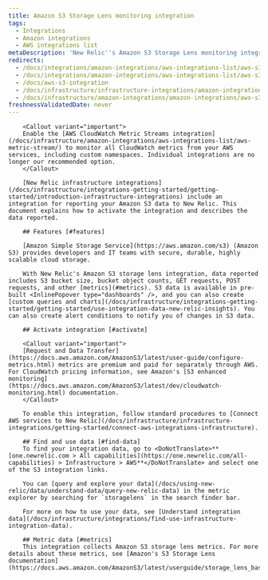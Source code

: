 ```yaml
---
title: Amazon S3 Storage Lens monitoring integration
tags:
  - Integrations
  - Amazon integrations
  - AWS integrations list
metaDescription: 'New Relic''s Amazon S3 Storage Lens monitoring integration: what data it reports, and how to enable it.'
redirects:
  - /docs/integrations/amazon-integrations/aws-integrations-list/aws-s3-storgelens-monitoring-integration
  - /docs/integrations/amazon-integrations/aws-integrations-list/aws-s3-monitoring-integration
  - /docs/aws-s3-integration
  - /docs/infrastructure/infrastructure-integrations/amazon-integrations/aws-s3-integration
  - /docs/infrastructure/amazon-integrations/amazon-integrations/aws-s3-monitoring-integration
freshnessValidatedDate: never
---
```


		<Callout variant="important">
		Enable the [AWS CloudWatch Metric Streams integration](/docs/infrastructure/amazon-integrations/aws-integrations-list/aws-metric-stream/) to monitor all CloudWatch metrics from your AWS services, including custom namespaces. Individual integrations are no longer our recommended option.
		</Callout>

		[New Relic infrastructure integrations](/docs/infrastructure/integrations-getting-started/getting-started/introduction-infrastructure-integrations) include an integration for reporting your Amazon S3 data to New Relic. This document explains how to activate the integration and describes the data reported.

		## Features [#features]

		[Amazon Simple Storage Service](https://aws.amazon.com/s3) (Amazon S3) provides developers and IT teams with secure, durable, highly scalable cloud storage.

		With New Relic's Amazon S3 storage lens integration, data reported includes S3 bucket size, bucket object counts, GET requests, POST requests, and other [metrics](#metrics). S3 data is available in pre-built <InlinePopover type="dashboards" />, and you can also create [custom queries and charts](/docs/infrastructure/integrations-getting-started/getting-started/use-integration-data-new-relic-insights). You can also create alert conditions to notify you of changes in S3 data.

		## Activate integration [#activate]

		<Callout variant="important">
		[Request and Data Transfer](https://docs.aws.amazon.com/AmazonS3/latest/user-guide/configure-metrics.html) metrics are premium and paid for separately through AWS. For CloudWatch pricing information, see Amazon's [S3 enhanced monitoring](https://docs.aws.amazon.com/AmazonS3/latest/dev/cloudwatch-monitoring.html) documentation.
		</Callout>

		To enable this integration, follow standard procedures to [Connect AWS services to New Relic](/docs/infrastructure/infrastructure-integrations/getting-started/connect-aws-integrations-infrastructure).

		## Find and use data [#find-data]
		To find your integration data, go to <DoNotTranslate>**[one.newrelic.com > All capabilities](https://one.newrelic.com/all-capabilities) > Infrastructure > AWS**</DoNotTranslate> and select one of the S3 integration links.

		You can [query and explore your data](/docs/using-new-relic/data/understand-data/query-new-relic-data) in the metric explorer by searching for `storagelens` in the search finder bar.

		For more on how to use your data, see [Understand integration data](/docs/infrastructure/integrations/find-use-infrastructure-integration-data).

		## Metric data [#metrics]
		This integration collects Amazon S3 storage lens metrics. For more details about these metrics, see [Amazon's S3 Storage Lens documentation](https://docs.aws.amazon.com/AmazonS3/latest/userguide/storage_lens_basics_metrics_recommendations.html).
